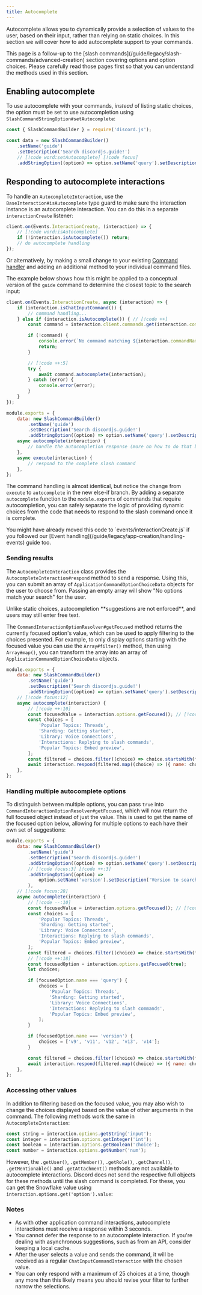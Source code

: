 ```yaml
---
title: Autocomplete
---
```


Autocomplete allows you to dynamically provide a selection of values to the user, based on their input, rather than relying on static choices. In this section we will cover how to add autocomplete support to your commands.

<Callout>
	This page is a follow-up to the [slash commands](/guide/legacy/slash-commands/advanced-creation) section covering options and option choices. Please carefully read those pages first so that you can understand the methods used in this section.
</Callout>

## Enabling autocomplete

To use autocomplete with your commands, _instead_ of listing static choices, the option must be set to use autocompletion using `SlashCommandStringOption#setAutocomplete`:

```js title="commands/utility/guide".js 
const { SlashCommandBuilder } = require('discord.js');

const data = new SlashCommandBuilder()
	.setName('guide')
	.setDescription('Search discordjs.guide!')
	// [!code word:setAutocomplete] [!code focus]
	.addStringOption((option) => option.setName('query').setDescription('Phrase to search for').setAutocomplete(true));
```

## Responding to autocomplete interactions

To handle an `AutocompleteInteraction`, use the `BaseInteraction#isAutocomplete` type guard to make sure the interaction instance is an autocomplete interaction. You can do this in a separate `interactionCreate` listener:

```js
client.on(Events.InteractionCreate, (interaction) => {
	// [!code word:isAutocomplete]
	if (!interaction.isAutocomplete()) return;
	// do autocomplete handling
});
```

Or alternatively, by making a small change to your existing [Command handler](/guide/legacy/creating-your-bot/command-handling) and adding an additional method to your individual command files.

The example below shows how this might be applied to a conceptual version of the `guide` command to determine the closest topic to the search input:

```js tab="Handler" title="index.js / events/interactionCreate.js (if you implemented the event handler)"
client.on(Events.InteractionCreate, async (interaction) => {
	if (interaction.isChatInputCommand()) {
		// command handling...
	} else if (interaction.isAutocomplete()) { // [!code ++]
		const command = interaction.client.commands.get(interaction.commandName);

		if (!command) {
			console.error(`No command matching ${interaction.commandName} was found.`);
			return;
		}

		// [!code ++:5]
		try {
			await command.autocomplete(interaction);
		} catch (error) {
			console.error(error);
		}
	}
});
```

```js tab="Command" title="commands/utility/guide.js"
module.exports = {
	data: new SlashCommandBuilder()
		.setName('guide')
		.setDescription('Search discordjs.guide!')
		.addStringOption((option) => option.setName('query').setDescription('Phrase to search for').setAutocomplete(true)),
	async autocomplete(interaction) {
		// handle the autocompletion response (more on how to do that below)
	},
	async execute(interaction) {
		// respond to the complete slash command
	},
};
```

The command handling is almost identical, but notice the change from `execute` to `autocomplete` in the new else-if branch. By adding a separate `autocomplete` function to the `module.exports` of commands that require autocompletion, you can safely separate the logic of providing dynamic choices from the code that needs to respond to the slash command once it is complete.

<Callout>
	You might have already moved this code to `events/interactionCreate.js` if you followed our [Event handling](/guide/legacy/app-creation/handling-events) guide too.
</Callout>

### Sending results

The `AutocompleteInteraction` class provides the `AutocompleteInteraction#respond` method to send a response. Using this, you can submit an array of `ApplicationCommandOptionChoiceData` objects for the user to choose from. Passing an empty array will show "No options match your search" for the user.

<Callout type="warn">
	Unlike static choices, autocompletion **suggestions are not enforced**, and users may still enter free text.
</Callout>

The `CommandInteractionOptionResolver#getFocused` method returns the currently focused option's value, which can be used to apply filtering to the choices presented. For example, to only display options starting with the focused value you can use the `Array#filter()` method, then using `Array#map()`, you can transform the array into an array of `ApplicationCommandOptionChoiceData` objects.

```js title="commands/utility/guide.js"
module.exports = {
	data: new SlashCommandBuilder()
		.setName('guide')
		.setDescription('Search discordjs.guide!')
		.addStringOption((option) => option.setName('query').setDescription('Phrase to search for').setAutocomplete(true)),
	// [!code focus:12]
	async autocomplete(interaction) {
		// [!code ++:10]
		const focusedValue = interaction.options.getFocused(); // [!code word:getFocused]
		const choices = [
			'Popular Topics: Threads',
			'Sharding: Getting started',
			'Library: Voice Connections',
			'Interactions: Replying to slash commands',
			'Popular Topics: Embed preview',
		];
		const filtered = choices.filter((choice) => choice.startsWith(focusedValue));
		await interaction.respond(filtered.map((choice) => ({ name: choice, value: choice })));
	},
};
```

### Handling multiple autocomplete options

To distinguish between multiple options, you can pass `true` into `CommandInteractionOptionResolver#getFocused`, which will now return the full focused object instead of just the value. This is used to get the name of the focused option below, allowing for multiple options to each have their own set of suggestions:

```js title="commands/utility/guide.js"
module.exports = {
	data: new SlashCommandBuilder()
		.setName('guide')
		.setDescription('Search discordjs.guide!')
		.addStringOption((option) => option.setName('query').setDescription('Phrase to search for').setAutocomplete(true))
		// [!code focus:3] [!code ++:3]
		.addStringOption((option) =>
			option.setName('version').setDescription('Version to search in').setAutocomplete(true),
		),
	// [!code focus:28]
	async autocomplete(interaction) {
		// [!code --:10]
		const focusedValue = interaction.options.getFocused(); // [!code word:getFocused]
		const choices = [
			'Popular Topics: Threads',
			'Sharding: Getting started',
			'Library: Voice Connections',
			'Interactions: Replying to slash commands',
			'Popular Topics: Embed preview',
		];
		const filtered = choices.filter((choice) => choice.startsWith(focusedValue));
		// [!code ++:18]
		const focusedOption = interaction.options.getFocused(true);
		let choices;

		if (focusedOption.name === 'query') {
			choices = [
				'Popular Topics: Threads',
				'Sharding: Getting started',
				'Library: Voice Connections',
				'Interactions: Replying to slash commands',
				'Popular Topics: Embed preview',
			];
		}

		if (focusedOption.name === 'version') {
			choices = ['v9', 'v11', 'v12', 'v13', 'v14'];
		}

		const filtered = choices.filter((choice) => choice.startsWith(focusedOption.value));
		await interaction.respond(filtered.map((choice) => ({ name: choice, value: choice })));
	},
};
```

### Accessing other values

In addition to filtering based on the focused value, you may also wish to change the choices displayed based on the value of other arguments in the command. The following methods work the same in `AutocompleteInteraction`:

```js
const string = interaction.options.getString('input');
const integer = interaction.options.getInteger('int');
const boolean = interaction.options.getBoolean('choice');
const number = interaction.options.getNumber('num');
```

However, the `.getUser()`, `.getMember()`, `.getRole()`, `.getChannel()`, `.getMentionable()` and `.getAttachment()` methods are not available to autocomplete interactions. Discord does not send the respective full objects for these methods until the slash command is completed. For these, you can get the Snowflake value using `interaction.options.get('option').value`:

### Notes

- As with other application command interactions, autocomplete interactions must receive a response within 3 seconds.
- You cannot defer the response to an autocomplete interaction. If you're dealing with asynchronous suggestions, such as from an API, consider keeping a local cache.
- After the user selects a value and sends the command, it will be received as a regular `ChatInputCommandInteraction` with the chosen value.
- You can only respond with a maximum of 25 choices at a time, though any more than this likely means you should revise your filter to further narrow the selections.

